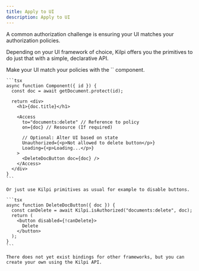 ```yaml
---
title: Apply to UI
description: Apply to UI
---
```


A common authorization challenge is ensuring your UI matches your authorization policies.

Depending on your UI framework of choice, Kilpi offers you the primitives to do just that with a simple, declarative API.

<Tabs syncKey="framework">
  <Tab label="React (RSC)">
    Make your UI match your policies with the `<Access />` component.

    ```tsx
    async function Component({ id }) {
      const doc = await getDocument.protect(id);

      return <div>
        <h1>{doc.title}</h1>

        <Access
          to="documents:delete" // Reference to policy
          on={doc} // Resource (If required)

          // Optional: Alter UI based on state
          Unauthorized={<p>Not allowed to delete button</p>}
          Loading={<p>Loading...</p>}
        >
          <DeleteDocButton doc={doc} />
        </Access>
      </div>
    }
    ```

    Or just use Kilpi primitives as usual for example to disable buttons.

    ```tsx
    async function DeleteDocButton({ doc }) {
      const canDelete = await Kilpi.isAuthorized("documents:delete", doc);
      return (
        <button disabled={!canDelete}>
          Delete
        </button>
      );
    }
    ```

  </Tab>
  <Tab label="Other frameworks">

    There does not yet exist bindings for other frameworks, but you can create your own using the Kilpi API.

  </Tab>
</Tabs>